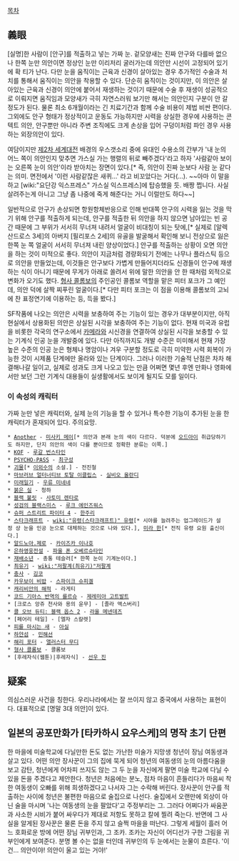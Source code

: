 [[목차]]

== 義眼 ==
[실명]한 사람이 [안구]를 적출하고 넣는 가짜 눈.
겉모양새는 진짜 안구와 다를바 없으나 한쪽 눈만 의안이면 정상인 눈만 이리저리 굴러가는데 의안만 시선이 고정되어 있기에 확 티가 난다. 다만 눈을 움직이는 근육과 신경이 살아있는 경우 추가적인 수술과 처치를 통해서 움직이는 의안을 착용할 수 있다. 단순히 움직이는 것이지만, 이 의안은 살아있는 근육과 신경이 의안에 붙어서 재생하는 것이기 때문에 수술 후 재생이 성공적으로 이뤄지면 움직임과 모양새가 극히 자연스러워 보기만 해서는 의안인지 구분이 안 갈 정도가 된다. 물론 최소 6개월이라는 긴 치료기간과 함께 수술 비용이 제법 비싼 편이다. 그외에도 안구 형태가 정상적이고 운동도 가능하지만 시력을 상실한 경우에 사용하는 콘텍트 의안, 안구뿐만 아니라 주변 조직에도 크게 손상을 입어 구덩이처럼 파인 경우 사용하는 외장의안이 있다.

여담이지만 [[제2차 세계대전]] 배경의 우스갯소리 중에 유대인 수용소의 간부가 '내 눈의 어느 쪽이 의안인지 맞추면 가스실 가는 행렬의 뒤로 빼주겠다'라고 하자 '사람같아 보이는 오른쪽 눈이 의안'이라 받아치는 장면이 있다.[* 즉, 의안이 진짜 눈보다 사람 눈 같다는 의미. 면전에서 '이런 사람같잖은 새퀴…' 라고 비꼬았다는 거다(…). ~~아마 이 말을 하고 [wiki:"요단강 익스프레스" 가스실 익스프레스]에 탑승했을 듯. 배짱 쩝니다. 사실 살려주는게 아니고 그냥 좀 나중에 죽게 해준다는 거니 이럴만도 하다~~]

일반적으로 안구가 손상되면 항원항체반응으로 인해 반대쪽 안구의 시력을 잃는 것을 막기 위해 안구를 적출하게 되는데, 안구를 적출한 뒤 의안을 하지 않으면 남아있는 빈 공간 때문에 그 부위가 서서히 무너져 내려서 얼굴이 비대칭이 되는 탓에,[* 실제로 [알렉산드로스 3세]의 아버지 [필리포스 2세]의 유골을 발굴해서 확인해 보니 전상으로 잃은 한쪽 눈 쪽 얼굴이 서서히 무너져 내린 양상이었다.] 안구를 적출하는 상황이 오면 의안을 하는 것이 미적으로 좋다. 의안이 지금처럼 경량화되기 전에는 나무나 플라스틱 등으로 의안을 만들었는데, 이것들은 안구보다 가볍게 만들어지더라도 신경들이 안구에 재생하는 식이 아니기 때문에 무게가 아래로 쏠려서 위에 말한 의안을 안 한 때처럼 외적으로 변화가 오기도 했다. [[형사 콜롬보]]의 주인공인 콜롬보 역할을 맡은 피터 포크가 그 예인데, 의안 덕에 살짝 찌푸린 얼굴이다.[* 다만 피터 포크는 이 점을 이용해 콜롬보의 고뇌에 찬 표정연기에 이용하는 등, 득을 봤다.]

SF작품에 나오는 의안은 시력을 보충하여 주는 기능이 있는 경우가 대부분이지만, 아직 현실에서 상용화된 의안은 상실된 시각을 보충하여 주는 기능이 없다.  현재 미국과 유럽을 비롯한 각국의 연구소에서 [[카메라]]와 시신경을 연결하여 상실된 시각을 보충할 수 있는 기계식 인공 눈을 개발중에 있다. 다만 아직까지도 개발 수준은 미미해서 현재 가장 높은 수준의 인공 눈은 형체나 명암이나 겨우 구분할 정도로 극히 미약한 시력 회복이 가능한 것이 시제품 단계에만 올라와 있는 단계이다. 그러나 이러한 기술적 난점은 차차 해결해나갈 일이고, 실제로 성과도 크게 나오고 있는 만큼 어쩌면 몇년 후엔 만화나 영화에서만 보던 그런 기계식 대용들이 실생활에서도 보이게 될지도 모를 일이다.

=== 이 속성의 캐릭터 ===
가짜 눈만 넣은 캐릭터와, 실제 눈의 기능을 할 수 있거나 특수한 기능이 추가된 눈을 한 캐릭터가 혼재되어 있다. 주의요망.

 * [[Another]] - [[미사키 메이]][* 의안과 본래 눈의 색이 다르다. 덕분에 [[오드아이]] 취급당하기도 하지만, 단지 의안의 색이 다를 뿐이므로 정확한 분류는 이쪽.]
 * [[KOF]] - [[루갈 번스타인]]
 * [[PSYCHO-PASS]] - [[최구성]]
 * [[괴물]][* [[이외수]]의 소설.] - 전진철
 * [[마브러브 얼터너티브 토탈 이클립스]] - [[실비오 올란디]]
 * [[미래일기]] - [[우류 미네네]]
 * [[붉은 실]] - 청하
 * [[블랙 불릿]] - [[사토미 렌타로]]
 * [[성검의 블랙스미스]] - [[루크 에인즈워스]]
 * [[슈퍼 스트리트 파이터 4]] - [[한주리]]
 * [[스타크래프트]] - [[wiki:"유령(스타크래프트)" 유령]][* 시야를 늘려주는 업그레이드가 설정 상 눈을 인공 눈으로 대체하는 것으로 나와 있다.], [[미라 한]][* 전직 유령 요원 출신이다.]
 * [[알드노아.제로]] - [[카이즈카 이나호]]
 * [[은하영웅전설]] - [[파울 폰 오베르슈타인]]
 * [[재배소년]] - 총통 테슬러[* 한쪽 눈이 기계눈이다.]
 * [[최유기]] - [[wiki:"저팔계(최유기)"저팔계]]
 * [[충사]] - [[깅코]]
 * [[카우보이 비밥]] - [[스파이크 슈피겔]]
 * [[캐리비안의 해적]] - 라게티
 * [[코드 기아스 반역의 를르슈]] - [[제레미아 고트발트]]
 * [크로스 앙쥬 천사와 용의 윤무] - [졸라 액스버리]
 * [[콜 오브 듀티: 블랙 옵스 2]] - [[라울 메넨데즈]]
 * [페어리 테일] - [엘자 스칼렛]
 * [[피를 마시는 새]] - [[아실]]
 * [[하얀섬]] - [[민해선]]
 * [[해리 포터]] - [[앨러스터 무디]]
 * [[형사 콜롬보]] - 콜롬보
 * [후레자식(웹툰)|후레자식] - [[선우 진]]

== 疑案 ==
의심스러운 사건을 칭한다. 우리나라에서는 잘 쓰이지 않고 중국에서 사용하는 표현이다. 대표적으로 [명말 3대 의안]이 있다.

== 일본의 공포만화가 [타카하시 요우스케]의 명작 초기 단편 ==
한 마을에 미술학교에 다닐만한 돈도 없는 가난한 미술가 지망생 청년이 장님 여동생과 살고 있다.
어떤 의안 장사꾼이 그의 집에 묵게 되어 청년의 여동생의 눈의 아름다움을 보고 감탄, 청년에게 어차피 쓰지도 않는 그 두 눈을 자신에게 팔면 미술 학교에 다닐 수 있을 돈을 주겠다고 제안한다.
청년은 처음에는 분노, 점차 마음이 흔들리다가 마음씨 착한 여동생이 오빠를 위해 희생하겠다고 나서자 그는 수락해 버린다. 장사꾼이 안구를 적출하는 사이에 청년은 불편한 마음으로 술집으로 나선다.
술집에서 오랜만에 외상이 아닌 술을 마시며 '나는 여동생의 눈을 팔았다'고 주정부리는 그. 그러다 어쩌다가 싸움꾼과 사소한 시비가 붙어 싸우다가 제대로 저항도 못하고 칼에 찔려 죽는다. 반면에 그 사실을 알게된 장사꾼은 물론 돈을 주지 않고 슬쩍 마을을 떠난다.
그렇게 세월이 흘러 어느 호화로운 방에 어떤 장님 귀부인과, 그 조카.
조카는 자신이 어디선가 구한 그림을 귀부인에게 보여준다.
분명 볼 수는 없을 터인데 귀부인의 두 눈에서는 눈물이 흐른다.
'이건… 의안이야! 의안이 울고 있는 거야!'
